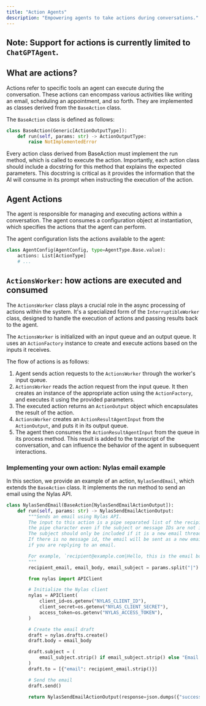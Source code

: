 ```yaml
---
title: "Action Agents"
description: "Empowering agents to take actions during conversations."
---
```


## Note: Support for actions is currently limited to `ChatGPTAgent`.

## What are actions?

Actions refer to specific tools an agent can execute during the conversation. These actions can encompass various activities like writing an email,
scheduling an appointment, and so forth. They are implemented as classes derived from the `BaseAction` class.

The `BaseAction` class is defined as follows:

```python
class BaseAction(Generic[ActionOutputType]):
    def run(self, params: str) -> ActionOutputType:
        raise NotImplementedError
```

Every action class derived from BaseAction must implement the run method, which is called to execute the action.
Importantly, each action class should include a docstring for this method that explains the expected parameters.
This docstring is critical as it provides the information that the AI will consume in its prompt when instructing the execution of the action.

## Agent Actions

The agent is responsible for managing and executing actions within a conversation. The agent consumes a configuration object at instantiation,
which specifies the actions that the agent can perform.

The agent configuration lists the actions available to the agent:

```python
class AgentConfig(AgentConfig, type=AgentType.Base.value):
    actions: List[ActionType]
    # ...
```

## `ActionsWorker`: how actions are executed and consumed

The `ActionsWorker` class plays a crucial role in the async processing of actions within the system. It's a specialized form of the `InterruptibleWorker` class,
designed to handle the execution of actions and passing results back to the agent.

The `ActionsWorker` is initialized with an input queue and an output queue. It uses an `ActionFactory` instance to create and execute actions based on the inputs it receives.

The flow of actions is as follows:

1. Agent sends action requests to the `ActionsWorker` through the worker's input queue.
2. `ActionsWorker` reads the action request from the input queue. It then creates an instance of the appropriate action using the `ActionFactory`, and executes it using the provided parameters.
3. The executed action returns an `ActionOutput` object which encapsulates the result of the action.
4. `ActionsWorker` creates an `ActionResultAgentInput` from the `ActionOutput`, and puts it in its output queue.
5. The agent then consumes the `ActionResultAgentInput` from the queue in its process method. This
   result is added to the transcript of the conversation, and can influence the behavior of the agent in subsequent interactions.

### Implementing your own action: Nylas email example

In this section, we provide an example of an action, `NylasSendEmail`, which extends the `BaseAction` class. It implements the run method to send an email using the Nylas API.

```python
class NylasSendEmail(BaseAction[NylasSendEmailActionOutput]):
    def run(self, params: str) -> NylasSendEmailActionOutput:
        """Sends an email using Nylas API.
        The input to this action is a pipe separated list of the recipient email, email body, optional subject. But always include
        the pipe character even if the subject or message IDs are not included and just leave it blank.
        The subject should only be included if it is a new email thread.
        If there is no message id, the email will be sent as a new email. Otherwise, it will be sent as a reply to the given message. Make sure to include the previous message_id
        if you are replying to an email.

        For example, `recipient@example.com|Hello, this is the email body.|this is the subject` would send an email to recipient@example.com with the provided body and subject.
        """
        recipient_email, email_body, email_subject = params.split("|")

        from nylas import APIClient

        # Initialize the Nylas client
        nylas = APIClient(
            client_id=os.getenv("NYLAS_CLIENT_ID"),
            client_secret=os.getenv("NYLAS_CLIENT_SECRET"),
            access_token=os.getenv("NYLAS_ACCESS_TOKEN"),
        )

        # Create the email draft
        draft = nylas.drafts.create()
        draft.body = email_body

        draft.subject = (
            email_subject.strip() if email_subject.strip() else "Email from Vocode"
        )
        draft.to = [{"email": recipient_email.strip()}]

        # Send the email
        draft.send()

        return NylasSendEmailActionOutput(response=json.dumps({"success": True}))
```
